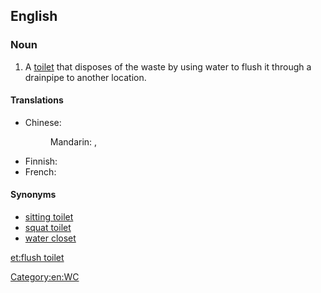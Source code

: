 ==English==
{{wikipedia}}

===Noun===
{{en-noun}}

# A [[toilet]] that disposes of the waste by using water to flush it through a drainpipe to another location.

====Translations====
{{trans-top|toilet that disposes of waste by using water to flush}}
* Chinese:
*: Mandarin: {{t|zh|抽水馬桶|sc=Hani}}, {{t|zh|抽水马桶|tr=chōushuǐ mǎtǒng|sc=Hani}}
{{trans-mid}}
* Finnish: {{t-|fi|huuhtelukäymälä}}
* French: {{t+|fr|chasse d'eau|f}}
{{trans-bottom}}

====Synonyms====
* [[sitting toilet]]
* [[squat toilet]]
* [[water closet]]

[[Category:en:WC]]

[[et:flush toilet]]